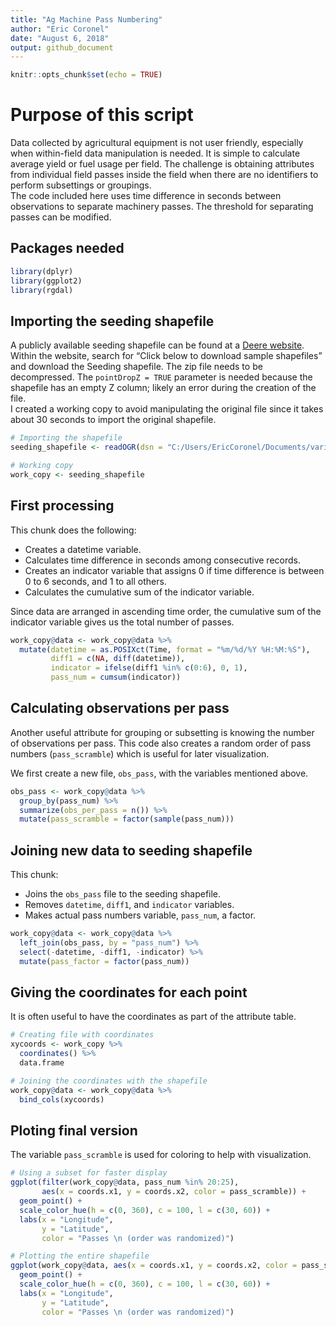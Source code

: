 ```yaml
---
title: "Ag Machine Pass Numbering"
author: "Eric Coronel"
date: "August 6, 2018"
output: github_document
---
```


```r
knitr::opts_chunk$set(echo = TRUE)
```

# Purpose of this script

Data collected by agricultural equipment is not user friendly, especially when within-field data manipulation is needed. It is simple to calculate average yield or fuel usage per field. The challenge is obtaining attributes from individual field passes inside the field when there are no identifiers to perform subsettings or groupings.  
The code included here uses time difference in seconds between observations to separate machinery passes. The threshold for separating passes can be modified.

## Packages needed
```r

library(dplyr)
library(ggplot2)
library(rgdal)

```

## Importing the seeding shapefile

A publicly available seeding shapefile can be found at a [Deere website](https://developer.deere.com/#!documentation&doc=.%2Fmyjohndeere%2FfieldOperations.htm&anchor=). Within the website, search for "Click below to download sample shapefiles" and download the Seeding shapefile. The zip file needs to be decompressed. The `pointDropZ = TRUE` parameter is needed because the shapefile has an empty Z column; likely an error during the creation of the file.  
I created a working copy to avoid manipulating the original file since it takes about 30 seconds to import the original shapefile.

```r

# Importing the shapefile
seeding_shapefile <- readOGR(dsn = "C:/Users/EricCoronel/Documents/various_DS_projects/Ag_Machine_Pass_Numbering/primitives/seeding_shapefile", layer = "Merriweather Farms-JT-01-Corn", pointDropZ = TRUE)

# Working copy
work_copy <- seeding_shapefile

```

## First processing

This chunk does the following:

* Creates a datetime variable.
* Calculates time difference in seconds among consecutive records.
* Creates an indicator variable that assigns 0 if time difference is between 0 to 6 seconds, and 1 to all others.
* Calculates the cumulative sum of the indicator variable.   

Since data are arranged in ascending time order, the cumulative sum of the indicator variable gives us 
the total number of passes.

```r

work_copy@data <- work_copy@data %>%
  mutate(datetime = as.POSIXct(Time, format = "%m/%d/%Y %H:%M:%S"),
         diff1 = c(NA, diff(datetime)),
         indicator = ifelse(diff1 %in% c(0:6), 0, 1),
         pass_num = cumsum(indicator))

```

## Calculating observations per pass

Another useful attribute for grouping or subsetting is knowing the number of observations per pass. This code also creates a random order of pass numbers (`pass_scramble`) which is useful for later visualization.

We first create a new file, `obs_pass`, with the variables mentioned above. 

```r

obs_pass <- work_copy@data %>%
  group_by(pass_num) %>%
  summarize(obs_per_pass = n()) %>%
  mutate(pass_scramble = factor(sample(pass_num)))

```

## Joining new data to seeding shapefile

This chunk:

* Joins the `obs_pass` file to the seeding shapefile.
* Removes `datetime`, `diff1`, and `indicator` variables.
* Makes actual pass numbers variable, `pass_num`, a factor.

```r

work_copy@data <- work_copy@data %>%
  left_join(obs_pass, by = "pass_num") %>%
  select(-datetime, -diff1, -indicator) %>%
  mutate(pass_factor = factor(pass_num))

```

## Giving the coordinates for each point

It is often useful to have the coordinates as part of the attribute table.

```r

# Creating file with coordinates
xycoords <- work_copy %>%
  coordinates() %>%
  data.frame

# Joining the coordinates with the shapefile
work_copy@data <- work_copy@data %>%
  bind_cols(xycoords)

```

## Ploting final version

The variable `pass_scramble` is used for coloring to help with visualization.

```r

# Using a subset for faster display
ggplot(filter(work_copy@data, pass_num %in% 20:25), 
       aes(x = coords.x1, y = coords.x2, color = pass_scramble)) +
  geom_point() +
  scale_color_hue(h = c(0, 360), c = 100, l = c(30, 60)) +
  labs(x = "Longitude",
       y = "Latitude",
       color = "Passes \n (order was randomized)")

# Plotting the entire shapefile
ggplot(work_copy@data, aes(x = coords.x1, y = coords.x2, color = pass_scramble)) +
  geom_point() +
  scale_color_hue(h = c(0, 360), c = 100, l = c(30, 60)) +
  labs(x = "Longitude",
       y = "Latitude",
       color = "Passes \n (order was randomized)")

```
